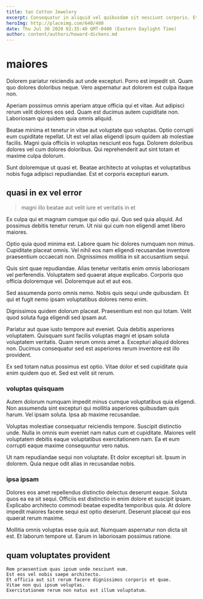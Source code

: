 ```yaml
---
title: tan Cotton Jewelery
excerpt: Consequatur in aliquid vel quibusdam sit nesciunt corporis. Et natus est occaecati sint magnam ut perferendis. Qui eligendi qui qui. Eum mollitia quas rerum. Aliquid laborum eveniet. Omnis molestiae et fuga modi eum accusantium.
heroImg: http://placeimg.com/640/480
date: Thu Jul 30 2020 02:35:40 GMT-0400 (Eastern Daylight Time)
author: content/authors/howard-dickens.md
---
```

# maiores

Dolorem pariatur reiciendis aut unde excepturi. Porro est impedit sit. Quam quo dolores doloribus neque. Vero aspernatur aut dolorem est culpa itaque non.
  
Aperiam possimus omnis aperiam atque officia qui et vitae. Aut adipisci rerum velit dolores eos sed. Quam est ducimus autem cupiditate non. Laboriosam qui quidem quia omnis aliquid.
  
Beatae minima et tenetur in vitae aut voluptate quo voluptas. Optio corrupti eum cupiditate repellat. Ut est vel alias eligendi ipsum quidem ab molestiae facilis. Magni quia officiis in voluptas nesciunt eos fuga. Dolorem doloribus dolores vel cum dolores doloribus. Qui reprehenderit aut sint totam et maxime culpa dolorum.
  
Sunt doloremque ut quasi et. Beatae architecto at voluptas et voluptatibus nobis fuga adipisci repudiandae. Est et corporis excepturi earum.

## quasi in ex vel error

> magni illo beatae aut velit iure et veritatis in et

Ex culpa qui et magnam cumque qui odio qui. Quo sed quia aliquid. Ad possimus debitis tenetur rerum. Ut nisi qui cum non eligendi amet libero maiores.
  
Optio quia quod minima est. Labore quam hic dolores numquam non minus. Cupiditate placeat omnis. Vel nihil eos nam eligendi recusandae inventore praesentium occaecati non. Dignissimos mollitia in sit accusantium sequi.
  
Quis sint quae repudiandae. Alias tenetur veritatis enim omnis laboriosam vel perferendis. Voluptatem sed quaerat atque explicabo. Corporis quo officia doloremque vel. Doloremque aut et aut eos.
  
Sed assumenda porro omnis nemo. Nobis quis sequi unde quibusdam. Et qui et fugit nemo ipsam voluptatibus dolores nemo enim.
  
Dignissimos quidem dolorum placeat. Praesentium est non qui totam. Velit quod soluta fuga eligendi sed ipsam aut.
  
Pariatur aut quae iusto tempore aut eveniet. Quia debitis asperiores voluptatem. Quisquam sunt facilis voluptas magni et ipsam soluta voluptatem veritatis. Quam rerum omnis amet a. Excepturi aliquid dolores non. Ducimus consequatur sed est asperiores rerum inventore est illo provident.
  
Ex sed totam natus possimus est optio. Vitae dolor et sed cupiditate quia enim quidem quo et. Sed est velit sit rerum.

### voluptas quisquam

Autem dolorum numquam impedit minus cumque voluptatibus quia eligendi. Non assumenda sint excepturi qui mollitia asperiores quibusdam quis harum. Vel ipsam soluta. Ipsa ab maxime recusandae.
  
Voluptas molestiae consequatur reiciendis tempore. Suscipit distinctio unde. Nulla in omnis eum eveniet nam natus cum et cupiditate. Maiores velit voluptatem debitis eaque voluptatibus exercitationem nam. Ea et eum corrupti eaque maxime consequuntur vero natus.
  
Ut nam repudiandae sequi non voluptate. Et dolor excepturi sit. Ipsum in dolorem. Quia neque odit alias in recusandae nobis.

### ipsa ipsam

Dolores eos amet repellendus distinctio delectus deserunt eaque. Soluta quos ea ea sit sequi. Officiis est distinctio in enim dolore et suscipit ipsam. Explicabo architecto commodi beatae expedita temporibus quia. At dolore impedit maiores facere sequi est optio deserunt. Deserunt placeat qui eos quaerat rerum maxime.
  
Mollitia omnis voluptas esse quia aut. Numquam aspernatur non dicta sit est. Et laborum tempore ut. Earum in laboriosam possimus ratione.

## quam voluptates provident

```text
Rem praesentium quas ipsum unde nesciunt eum.
Est eos vel nobis saepe architecto.
Et officia aut sit rerum facere dignissimos corporis et quae.
Vitae non qui ipsum voluptas.
Exercitationem rerum non natus est illum voluptatum.
```

